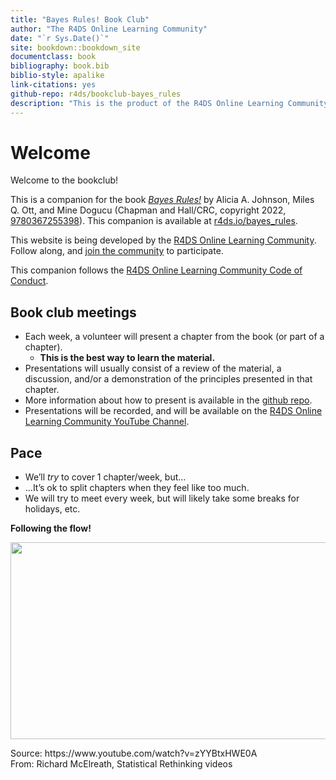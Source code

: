 ```yaml
--- 
title: "Bayes Rules! Book Club"
author: "The R4DS Online Learning Community"
date: "`r Sys.Date()`"
site: bookdown::bookdown_site
documentclass: book
bibliography: book.bib
biblio-style: apalike
link-citations: yes
github-repo: r4ds/bookclub-bayes_rules
description: "This is the product of the R4DS Online Learning Community's Bayes Rules! Book Club."
---
```


# Welcome {-}

Welcome to the bookclub! 

This is a companion for the book [_Bayes Rules!_](https://www.bayesrulesbook.com/) by Alicia A. Johnson, Miles Q. Ott, and Mine Dogucu (Chapman and Hall/CRC, copyright 2022, [9780367255398](https://www.routledge.com/Bayes-Rules-An-Introduction-to-Applied-Bayesian-Modeling/Johnson-Ott-Dogucu/p/book/9780367255398?utm_source=website&utm_medium=shared_link&utm_campaign=B023819_jm1_5ll_7pp_d676_bayesrulesauthorshare)).
This companion is available at [r4ds.io/bayes_rules](https://r4ds.io/bayes_rules).

This website is being developed by the [R4DS Online Learning Community](https://rfordatasci.com). Follow along, and [join the community](https://r4ds.io/join) to participate.

This companion follows the [R4DS Online Learning Community Code of Conduct](https://r4ds.io/conduct).

## Book club meetings {-}

- Each week, a volunteer will present a chapter from the book (or part of a chapter).
  - **This is the best way to learn the material.**
- Presentations will usually consist of a review of the material, a discussion, and/or a demonstration of the principles presented in that chapter.
- More information about how to present is available in the [github repo](https://github.com/r4ds/bookclub-bayes_rules).
- Presentations will be recorded, and will be available on the [R4DS Online Learning Community YouTube Channel](https://r4ds.io/youtube).

## Pace {-}

- We'll _try_ to cover 1 chapter/week, but...
- ...It's ok to split chapters when they feel like too much.
- We will try to meet every week, but will likely take some breaks for holidays, etc.

**Following the flow!** 

![](images/flow.png){width="560" height="315"}

Source: https://www.youtube.com/watch?v=zYYBtxHWE0A  
From: Richard McElreath, Statistical Rethinking videos  

